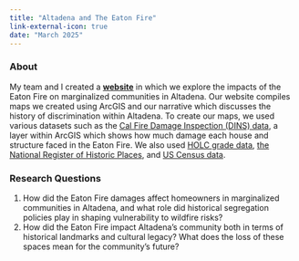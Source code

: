 ```yaml
---
title: "Altadena and The Eaton Fire"
link-external-icon: true
date: "March 2025"
---
```


### About

My team and I created a [**website**](https://arcg.is/0fDb4O){#overview style="blue"} in which we explore the impacts of the Eaton Fire on marginalized communities in Altadena. Our website compiles maps we created using ArcGIS and our narrative which discusses the history of discrimination within Altadena. To create our maps, we used various datasets such as the [Cal Fire Damage Inspection (DINS) data](https://services1.arcgis.com/jUJYIo9tSA7EHvfZ/arcgis/rest/services/DINS_2025_Eaton_Public_View/FeatureServer), a layer within ArcGIS which shows how much damage each house and structure faced in the Eaton Fire. We also used [HOLC grade data](https://services.arcgis.com/RmCCgQtiZLDCtblq/arcgis/rest/services/LA_County_HOLC/FeatureServer), [the National Register of Historic Places](https://www.nps.gov/subjects/nationalregister/database-research.htm), and [US Census data](https://data.census.gov/table/DECENNIALDHC2020.P9?q=decennial+census&t=Race+and+Ethnicity&g=1400000US06037460100,06037460101,06037460200,06037460301,06037460302,06037461000,06037461100,06037461200,06037461300).

### Research Questions

1.  How did the Eaton Fire damages affect homeowners in marginalized communities in Altadena, and what role did historical segregation policies play in shaping vulnerability to wildfire risks?
2.  How did the Eaton Fire impact Altadena’s community both in terms of historical landmarks and cultural legacy? What does the loss of these spaces mean for the community’s future?
